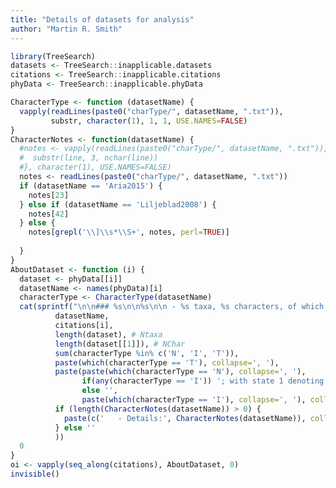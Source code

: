 ```yaml
---
title: "Details of datasets for analysis"
author: "Martin R. Smith"
---
```


```R
library(TreeSearch)
datasets <- TreeSearch::inapplicable.datasets
citations <- TreeSearch::inapplicable.citations
phyData <- TreeSearch::inapplicable.phyData
```

```r
CharacterType <- function (datasetName) {
  vapply(readLines(paste0("charType/", datasetName, ".txt")),
         substr, character(1), 1, 1, USE.NAMES=FALSE)
}
CharacterNotes <- function(datasetName) {
  #notes <- vapply(readLines(paste0("charType/", datasetName, ".txt")), function (line) {
  #  substr(line, 3, nchar(line))
  #}, character(1), USE.NAMES=FALSE)
  notes <- readLines(paste0("charType/", datasetName, ".txt"))
  if (datasetName == 'Aria2015') {
    notes[23]
  } else if (datasetName == 'Liljeblad2008') {
    notes[42]
  } else {
    notes[grepl('\\]\\s*\\S+', notes, perl=TRUE)]
    
  }
}
AboutDataset <- function (i) {
  dataset <- phyData[[i]]
  datasetName <- names(phyData)[i]
  characterType <- CharacterType(datasetName)
  cat(sprintf("\n\n### %s\n\n%s\n\n - %s taxa, %s characters, of which %s contain inapplicable codings.\n\n - Inapplicable characters:\n\n   - Transformational: %s\n\n   - Neomorphic: %s\n\n%s\n\n",
          datasetName,
          citations[i],
          length(dataset), # Ntaxa
          length(dataset[[1]]), # NChar
          sum(characterType %in% c('N', 'I', 'T')),
          paste(which(characterType == 'T'), collapse=', '),
          paste(paste(which(characterType == 'N'), collapse=', '),
                if(any(characterType == 'I')) '; with state 1 denoting absence:'
                else '',
                paste(which(characterType == 'I'), collapse=', '), collapse=''),
          if (length(CharacterNotes(datasetName)) > 0) {
            paste(c('   - Details:', CharacterNotes(datasetName)), collapse="\n\n     - ")
          } else ''
          ))
  0
}
oi <- vapply(seq_along(citations), AboutDataset, 0)
invisible()
```
